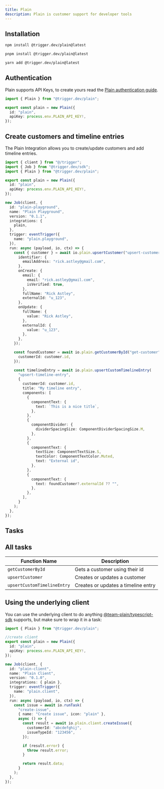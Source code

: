 ```yaml
---
title: Plain
description: Plain is customer support for developer tools
---
```


<Snippet file="integration-getting-started.mdx" />

## Installation

<CodeGroup>

```bash npm
npm install @trigger.dev/plain@latest
```

```bash pnpm
pnpm install @trigger.dev/plain@latest
```

```bash yarn
yarn add @trigger.dev/plain@latest
```

</CodeGroup>

## Authentication

Plain supports API Keys, to create yours read the [Plain authentication guide](https://www.plain.com/docs/graphql-api/authentication).

```ts
import { Plain } from "@trigger.dev/plain";

export const plain = new Plain({
  id: "plain",
  apiKey: process.env.PLAIN_API_KEY!,
});
```

## Create customers and timeline entries

The Plain Integration allows you to create/update customers and add timeline entries.

```ts
import { client } from "@/trigger";
import { Job } from "@trigger.dev/sdk";
import { Plain } from "@trigger.dev/plain";

export const plain = new Plain({
  id: "plain",
  apiKey: process.env.PLAIN_API_KEY!,
});

new Job(client, {
  id: "plain-playground",
  name: "Plain Playground",
  version: "0.1.1",
  integrations: {
    plain,
  },
  trigger: eventTrigger({
    name: "plain.playground",
  }),
  run: async (payload, io, ctx) => {
    const { customer } = await io.plain.upsertCustomer("upsert-customer", {
      identifier: {
        emailAddress: "rick.astley@gmail.com",
      },
      onCreate: {
        email: {
          email: "rick.astley@gmail.com",
          isVerified: true,
        },
        fullName: "Rick Astley",
        externalId: "u_123",
      },
      onUpdate: {
        fullName: {
          value: "Rick Astley",
        },
        externalId: {
          value: "u_123",
        },
      },
    });

    const foundCustomer = await io.plain.getCustomerById("get-customer", {
      customerId: customer.id,
    });

    const timelineEntry = await io.plain.upsertCustomTimelineEntry(
      "upsert-timeline-entry",
      {
        customerId: customer.id,
        title: "My timeline entry",
        components: [
          {
            componentText: {
              text: `This is a nice title`,
            },
          },
          {
            componentDivider: {
              dividerSpacingSize: ComponentDividerSpacingSize.M,
            },
          },
          {
            componentText: {
              textSize: ComponentTextSize.S,
              textColor: ComponentTextColor.Muted,
              text: "External id",
            },
          },
          {
            componentText: {
              text: foundCustomer?.externalId ?? "",
            },
          },
        ],
      }
    );
  },
});
```

## Tasks

## All tasks

| Function Name               | Description                         |
| --------------------------- | ----------------------------------- |
| `getCustomerById`           | Gets a customer using their id      |
| `upsertCustomer`            | Creates or updates a customer       |
| `upsertCustomTimelineEntry` | Creates or updates a timeline entry |

## Using the underlying client

You can use the underlying client to do anything [@team-plain/typescript-sdk](https://github.com/team-plain/typescript-sdk) supports, but make sure to wrap it in a task:

```ts
import { Plain } from "@trigger.dev/plain";

//create client
export const plain = new Plain({
  id: "plain",
  apiKey: process.env.PLAIN_API_KEY!,
});

new Job(client, {
  id: "plain-client",
  name: "Plain Client",
  version: "0.1.0",
  integrations: { plain },
  trigger: eventTrigger({
    name: "plain.client",
  }),
  run: async (payload, io, ctx) => {
    const issue = await io.runTask(
      "create-issue",
      { name: "Create issue", icon: "plain" },
      async () => {
        const result = await io.plain.client.createIssue({
          customerId: "abcdefghij",
          issueTypeId: "123456",
        });

        if (result.error) {
          throw result.error;
        }

        return result.data;
      }
    );
  },
});
```
